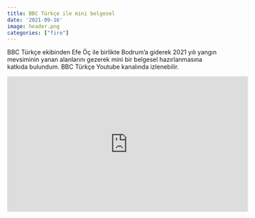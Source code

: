 ```yaml
---
title: BBC Türkçe ile mini belgesel
date: '2021-09-16'
image: header.png
categories: ["fire"]
---
```


BBC Türkçe ekibinden Efe Öç ile birlikte Bodrum'a giderek 2021 yılı yangın mevsiminin yanan alanlarını gezerek mini bir belgesel hazırlanmasına katkıda bulundum. BBC Türkçe Youtube kanalında izlenebilir.

<iframe width="560" height="315" src="https://www.youtube.com/embed/Yi3uiS5lHQk?si=bvO9CTU7YeZ4wZJG" title="YouTube video player" frameborder="0" allow="accelerometer; autoplay; clipboard-write; encrypted-media; gyroscope; picture-in-picture; web-share" allowfullscreen></iframe>
